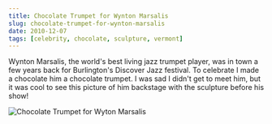 ```yaml
---
title: Chocolate Trumpet for Wynton Marsalis
slug: chocolate-trumpet-for-wynton-marsalis
date: 2010-12-07
tags: [celebrity, chocolate, sculpture, vermont]
---
```



Wynton Marsalis, the world's best living jazz trumpet player, was in town a few years back for Burlington's Discover Jazz festival. To celebrate I made a chocolate him a chocolate trumpet. I was sad I didn't get to meet him, but it was cool to see this picture of him backstage with the sculpture before his show!

<Image src="/src/assets/wynton-marsalis-chocolate-sculpture.jpg" alt="Chocolate Trumpet for Wyton Marsalis" width={600} height={400} />
